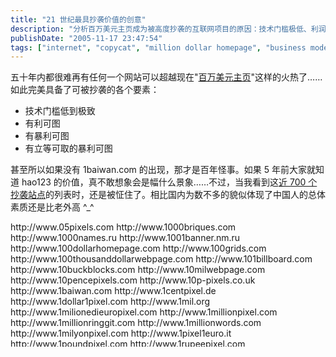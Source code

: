 ```yaml
---
title: "21 世纪最具抄袭价值的创意"
description: "分析百万美元主页成为被高度抄袭的互联网项目的原因：技术门槛极低、利润丰厚且能立即获取。比较了全球近 700 个模仿站点的现象，反思创意抄袭与互联网创业文化。"
publishDate: "2005-11-17 23:47:54"
tags: ["internet", "copycat", "million dollar homepage", "business model", "entrepreneurship", "tech"]
---
```


五十年内都很难再有任何一个网站可以超越现在"[百万美元主页](https://www.milliondollarhomepage.com/)"这样的火热了……如此完美具备了可被抄袭的各个要素：

- 技术门槛低到极致
- 有利可图
- 有暴利可图
- 有立等可取的暴利可图

甚至所以如果没有 1baiwan.com 的出现，那才是百年怪事。如果 5 年前大家就知道 hao123 的价值，真不敢想象会是幅什么景象……不过，当我看到这[近 700 个抄袭站点](https://www.pixelsitelinks.com/other-pixel-sites-links.html)的列表时，还是被怔住了。相比国内为数不多的貌似体现了中国人的总体素质还是比老外高 ^_^

<div style="height: 200px; overflow: auto;">
http://www.05pixels.com
http://www.1000briques.com
http://www.1000names.ru
http://www.1001banner.nm.ru
http://www.100dollarhomepage.com
http://www.100grids.com
http://www.100thousanddollarwebpage.com
http://www.101billboard.com
http://www.10buckblocks.com
http://www.10milwebpage.com
http://www.10pencepixels.com
http://www.10p-pixels.co.uk
http://www.1baiwan.com
http://www.1centpixel.de
http://www.1dollar1pixel.com
http://www.1mil.org
http://www.1milionedieuropixel.com
http://www.1millionpixel.com
http://www.1millionringgit.com
http://www.1millionwords.com
http://www.1milyonpixel.com
http://www.1pixel1euro.it
http://www.1poundpixel.com
http://www.1rupeepixel.com
http://www.1stboxes.co.uk
http://www.20centpixels.com
http://www.250000.org
http://www.2point3million.com
http://www.3xarchive.com
http://www.400kgiveaway
http://www.5050pixel.com
http://www.50centadvertising.com
http://www.50centix.com/index.asp?lang=eng
http://www.50centpixelads.com
http://www.50centpixels.com
http://www.50x50ads.com
http://www.5centpixels.com
http://www.5pennypixels.com
http://www.5x5pixel.com
http://www.64khomepage.com
http://www.8ball.tridelphia.net
http://www.90centpixels.com
http://www.958.com
http://www.abg-info.de/dd/million-euro
http://www.abizillion.com
http://www.ad1945.com
http://www.adalot.com
http://www.addyourpix.com
http://www.adgraffiti.com
http://www.adinabox.com
http://www.adoptapixel.com
http://www.ads.ontimemailingservices.com
http://www.adslands.com
http://www.adsmuseum.com
http://www.adsonmydad.com
http://www.adspace-for-sale.com
http://www.adsquares.co.uk
http://www.adverboard.com
http://www.advertisemypixels.com
http://www.advertiseonthemoon.com
http://www.advertisinghomepage.com
http://www.allinthepixelmall.com
http://www.alltravelpixels.com
http://www.amazingballoon.com
http://www.amilliondollarhomepage.com
http://www.amillionpennies.com
http://www.amillionquid.com
http://www.anothermillionpixels.com
http://www.apubmarca.com
http://www.asthewebwas.com
http://www.auctionpixels.co.uk
http://www.ayomicro.com
http://www.bajilliondollarhomepage.com
http://www.bajillionpixels.com
http://www.bannerpixels.com
http://www.banniereppub.info
http://www.barapixels.com
http://www.best-pixel-ads.com
http://www.bestpixels.ru
http://www.bettermilliondollarhomepage.com
http://www.betterpixels.net
http://www.bid4pixels.com
http://www.big10pixels.com
http://www.bigtimepixel.com
http://www.billboard-box.com
http://www.billboardpixels.com
http://www.billbord.boo.pl
http://www.billiondollarbillboard.com
http://www.billiondollarbuzz.com
http://www.billiondollardevil.com
http://www.billiondollargrid.com
http://www.billion-dollar-homepage.com
http://www.billionpoundshomepage.co.uk
http://www.blackpixels.com
http://www.blocdepub.com
http://www.blowupmyride.com
http://www.boomerads.com
http://www.bradfallon.com
http://www.buckapixel.com
http://www.bushnomore.com
http://www.buttonpage.com
http://www.buyapixel.co.uk
http://www.buy-a-pixel.com/home.php
http://www.buybrianabeer.com
http://www.buymeahouse.com
http://www.buymepies.com
http://www.buypixelads.com
http://www.buysomepixels.com
http://www.buythedot.com
http://www.buythesepixels.com
http://www.canadianmillioncharitypixels.com
http://www.canadianmilliondollarpage.ca
http://www.canadianpixel.com
http://www.canadianpixelpage.ca
http://www.casinoads.sytes.net
http://www.casinopixels.co.uk
http://www.chamelead.com
http://www.cheap-pixel.com
http://www.cheappixels.co.uk
http://www.choicedirectory.co.uk
http://www.christmasgifts.net
http://www.christmaspixelpage.com
http://www.cityofpixels.com
http://www.clickandyourthere.com/categoryindex.htm
http://www.colossalcash.com
http://www.colour-australia.com
http://www.commercialtown.com
http://www.compraunpais.com
http://www.confessionwall.com
http://www.coolmillionpixels.com
http://www.crazyfrogverts.com
http://www.cubicads.com
http://www.darlingiloveyou.com
http://www.dimegrid.com
http://www.dimeperpixel.com
http://www.dimesforcah.org
http://www.dimespace.com
http://www.divingpixels.com
http://www.dollargrid.com
http://www.dollarpix.com
http://www.dollarpixel.com
http://www.dollarsquares.com
http://www.draacosystems.co.uk/buy%20pixels.htm
http://www.dxpixelads.com
http://www.earthpixel.com
http://www.ebaypixelpage.com
http://www.ebaypixels.com
http://www.eenmiljoeneuro.be
http://www.eenmiljoeneuro.nl
http://www.eenmiljoeneurohomepage.nl
http://www.eenmiljoenpixels.be
http://www.einemillioncent.de
http://www.elitehomepages.com
http://www.eurodollarspot.com
http://www.fabiomarza.it/5cents.htm
http://www.famesucks.be
http://www.ferrarialacam.com
http://www.firstmilliondollarhomepage.com
http://www.fivecentpix.com
http://www.fivehundredthousanddollarhomepage.com
http://www.forestplanet.org
http://www.freemillionquarterhomepage.com
http://www.freepixelads.net
http://www.freepixeladvertising.com
http://www.freethepixels.com
http://www.freexel.com
http://www.fundourhouse.com
http://www.gardengraffiti.com
http://www.gesponline.com
http://www.goldblox.com
http://www.googke.ru
http://www.grandpamilliondollarhomepage.com
http://www.gridfiti.com
http://www.gridverts.co.uk
http://www.halfabuckpixels.com
http://www.halfdollarpixels.com
http://www.halfmilliondollarpicture.com
http://www.halfmillionpennyhomepage.com
http://www.halfmillionpixels.com
http://www.headpix.com
http://www.helphimgetthemillion.com
http://www.helpingpixel.com
http://www.helpjenni.com
http://www.hetinternetmonument.nl
http://www.homepageoftheyear.com
http://www.hotpixelads.com
http://www.house-of-business-success.com
http://www.hundredgrandhomepage.com
http://www.hundredthousanddollarhomepage.com
http://www.hyipingrid.com
http://www.ichiokuenpage.jp
http://www.ichiokunoyume.com
http://www.icibank.com/fr/lagrille.htm
http://www.indiapixelpage.com
http://www.internetforstudents.net/pixelads/index.htm
http://www.internetsquares.com
http://www.i-pixels.com
http://www.iwantacoolmillion.com
http://www.iwantmilliondollars.com
http://www.iworldmap.com
http://www.jesusclicks.com
http://www.jpeadvertising.com/pixels/index.html
http://www.karizmahiphop.info
http://www.kbltp.com
http://www.kieseenblok.nl
http://www.kup-pixel.com
http://www.lagrilleauxeuro.com
http://www.lawebdelmediomillon.com
http://www.lawebdelmillon.com
http://www.laws-of-attraction.com
http://www.letspixel.com
http://www.like5.com
http://www.lottopixels.com
http://www.magicpixels.org.ru
http://www.marilyncarolyn.com/millio...squarepage.htm
http://www.mattsmillionpixels.com
http://www.meetica.com
http://www.megaeurohomepage.com
http://www.megapixelpage.com
http://www.megapixelpages.com
http://www.megapixelprize.com
http://www.megapixelweb.com
http://www.metromillion.com
http://www.milijunkunawebstranica.com
http://www.milionzlotych.pl
http://www.miljoenpixels.nl
http://www.miljons.lv
http://www.miljoonandollarinkotisivu.com
http://www.millionblinkenlights.com
http://www.millionbuckdonation.com
http://www.millionbuckshomepage.co.uk
http://www.millionbuxhomepage.com
http://www.million-cent-homepage.com
http://www.milliondhp-udmurtia.narod.ru
http://www.milliondollar.com.tw
http://www.milliondollar.ru
http://www.milliondollaradsite.com
http://www.milliondollaradverts.com
http://www.milliondollaraffiliateprograms.com
http://www.milliondollarbabys.com
http://www.milliondollarbandspage.com
http://www.milliondollarboard.com
http://www.milliondollarcasinogames.com
http://www.milliondollarcity.de
http://www.milliondollardonation.org
http://www.milliondollardungeon.com
http://www.milliondollarfortune.com
http://www.milliondollarfreesmspage.com
http://www.milliondollarfridge.com
http://www.milliondollarfriends.com
http://www.milliondollarfriendship.com
http://www.milliondollargambling.com
http://www.milliondollargrid.com
http://www.milliondollarhelppage.com
http://www.milliondollarhero.com
http://www.milliondollarhomemortgage.com
http://www.milliondollarhomepage.8m.com
http://www.milliondollarhomepage.co.il
http://www.milliondollarhomepage.com.au
http://www.milliondollarhomepage.md
http://www.milliondollarhomepage.net.ua
http://www.milliondollarhomepage.ru
http://www.milliondollarhomepage-online.com
http://www.milliondollarhomepages.ru
http://www.milliondollarhomepageseo.com
http://www.milliondollarhomepage-ua.com
http://www.milliondollarhomespage.com
http://www.milliondollarhotpage.com
http://www.milliondollarimage.com
http://www.milliondollarincomes.com
http://www.milliondollarmegapixel.com
http://www.milliondollarmosaic.com
http://www.milliondollarmovinghomepage.com
http://www.milliondollarphotopage.com
http://www.milliondollarpicture.com
http://www.milliondollarpixelpage.com
http://www.milliondollarpixelz.com
http://www.milliondollarpokiespage.com
http://www.milliondollarratrace.narod.ru
http://www.milliondollarrssfeed.com
http://www.milliondollarspixel.com
http://www.milliondollarspots.com
http://www.milliondollarstate.com
http://www.milliondollarswall.com
http://www.milliondollarsweethearts.com
http://www.milliondollartattoo.com
http://www.milliondollarwebcity.com
http://www.milliondollarwebpage.com
http://www.milliondollarwebsite.com.au
http://www.milliondollarwindows.com
http://www.milliondollarwomenshomepage.com
http://www.milliondollarworldpage.com
http://www.million-euro.com
http://www.millioneuro.ru
http://www.millioneurodots.com
http://www.millioneurohomepage.co.uk
http://www.millioneurohomepages.com
http://www.millioneuropage.com
http://www.millioneuropage.de
http://www.millioneuropixelpage.it
http://www.millioneurosite.de
http://www.millionforme.com
http://www.milliongrivenhomepage.com
http://www.millionhalfdollarpage.com
http://www.millionmemorypixels.com
http://www.millionminiads.com
http://www.millionmovingpixels.com
http://www.millionnickelwebpage.com
http://www.millionpages.ru
http://www.millionpenny.com
http://www.millionpennyhomepage.com
http://www.millionpennywebpage.com
http://www.millionpixel.biz
http://www.millionpixel.co.uk
http://www.millionpixelbooty.com
http://www.millionpixelgamble.com
http://www.millionpixelhomepage.com
http://www.millionpixelmusic.com
http://www.millionpixelpage.com
http://www.millionpixelpoker.com
http://www.millionpixels.co.uk
http://www.millionpixels.co.za
http://www.millionpixelsforlove.com
http://www.millionpixelsite.com
http://www.millionpoundfishingpage.com
http://www.millionpoundshomepage.com
http://www.millionquarterbillboard.com
http://www.millionquarterweb.com
http://www.millionquarterwebpage.com
http://www.millionquidhomepage.co.uk
http://www.millionreaishomepage.com
http://www.millionringgithomepage.com
http://www.millionrub.ru
http://www.millionrublehomepage.com
http://www.millionrubley.ru
http://www.millionrupeehomepage.com
http://www.millionrupeeshomepage.com
http://www.millionrybl.narod.ru
http://www.millions.atspace.com
http://www.millionshekel.com
http://www.millionshekelsite.co.il
http://www.millionukpixels.co.uk
http://www.millionusdollarhomepage.com
http://www.millionyuanhomepage.com
http://www.minimillions.org.uk
http://www.mizzoupixels.com
http://www.moneypantsdreampage.com
http://www.moneytotem.com
http://www.monopolypixels.com
http://www.mostexpensivepixels.com
http://www.multimillionhomepage.com
http://www.mymilliondollarweb.com
http://www.mypixel2005.narod.ru
http://www.mypixelnation.com
http://www.mypixelpro.com
http://www.myspacepixel.com/en
http://www.nameonthewall.com
http://www.newmilliondollarhomepage.com
http://www.newyorkpixel.com
http://www.nipixels.com
http://www.nocostpixels.com
http://www.notjustanotherpixelwebsite.com
http://www.oakforde.com
http://www.offreznouslolympia.com
http://www.ohgizmo.com/the-100000-banner
http://www.onebilliondollarhomepage.com
http://www.onebuckpixels.com
http://www.onedollarperpixel.com
http://www.onedollarwebpage.com
http://www.onegigaeurohomepage.com
http://www.onehundredbilliondollarhomepage.com
http://www.onemillion.ms
http://www.onemillioncents.com
http://www.onemillioncrickets.com
http://www.onemilliondimes.com
http://www.onemilliondollarpage.com
http://www.onemillionpixel.de
http://www.onemillionpixels.com
http://www.onemillionpixelspage.com
http://www.onepennypixels.com
http://www.onepixelad.info
http://www.opengrandspace.com
http://www.opportunity1million.com
http://www.oppresswomen.com/million/million.php
http://www.originalmilliondollarhomepage.com
http://www.ourmillion.com
http://www.pagemillioneuro.com
http://www.paginadaunmilionedidollari.com
http://www.paginadaunmilionedieuro.com
http://www.paintyourpixel.com
http://www.paypalpixels.com
http://www.payperpixel.net
http://www.pcmedicschool.com
http://www.pennyapixel.co.uk
http://www.pennymovingpixels.com
http://www.pennypixel.co.uk
http://www.pennypixelads.com
http://www.pennypixels.com
http://www.petpixelhomepage.com
http://www.petpixelhomepage.com
http://www.pick-a-pixel.com
http://www.pickapxl.com
http://www.pick-pixel.com
http://www.pickpixels.com
http://www.pickyourpixel.com
http://www.pickyourpixels.com
http://www.picoposter.com
http://www.piratepixels.com
http://www.pixaloo.com
http://www.pixel4rent.com
http://www.pixeladcity.com
http://www.pixelads4apenny.com
http://www.pixeladsapenny.com
http://www.pixeladsmedia.com
http://www.pixeladsonline.com
http://www.pixeladvertising.info
http://www.pixelbargain.com
http://www.pixelbattlecry.bravehost.com
http://www.pixelbay.org
http://www.pixelbillboard.com
http://www.pixelcatalog.com
http://www.pixelchamp.com
http://www.pixelcityitaly.com
http://www.pixelcoffeehouse.com
http://www.pixelcommercials.com
http://www.pixeldir.com
http://www.pixeldumping.com
http://www.pixelearthpage.com
http://www.pixelfame.co.uk
http://www.pixelflasher.com
http://www.pixelfootprint.com
http://www.pixelforadollar.com
http://www.pixelget.com
http://www.pixelgreen.com
http://www.pixelhispano.com
http://www.pixeliser.com
http://www.pixeliz-it.com
http://www.pixeljackpot.com
http://www.pixelkeyboard.com
http://www.pixellottery.com
http://www.pixel-market.com
http://www.pixelmarket.com.es
http://www.pixelmarket.ru
http://www.pixelmars.com
http://www.pixelmerkel.de
http://www.pixelmillion.com
http://www.pixelminute.com
http://www.pixelmyass.com
http://www.pixelogos.com
http://www.pixelopoly.com
http://www.pixelpagina.nl
http://www.pixelpaginalimburg.nl
http://www.pixel-paradies.com
http://www.pixel-paradise.com
http://www.pixelpatchwork.com
http://www.pixelpayouts.com
http://www.pixel-pets.com
http://www.pixel-planet.us
http://www.pixelprofits.com
http://www.pixelrainbows.co.uk
http://www.pixels-galore.com
http://www.pixels.darklizard.org
http://www.pixels2trade.com
http://www.pixels4college.com
http://www.pixels4relief.com
http://www.pixelsadvertising.com
http://www.pixelsanyone.com
http://www.pixelsbuythedozen.com
http://www.pixelsdirectory.com
http://www.pixelsdoors.com
http://www.pixelseo.com
http://www.pixelsformyspace.com
http://www.pixelsforpoverty.com
http://www.pixelsforprizes.com
http://www.pixelsforxanga.com
http://www.pixelsinthesky.com
http://www.pixelsite.nl
http://www.pixelsitelinks.com
http://www.pixelskaufen.com
http://www.pixelstohelp.us
http://www.pixelsupermarket.com
http://www.pixeltisement.com
http://www.pixeltycoon.com
http://www.pixelverts.com
http://www.pixelwand.ch
http://www.pixie-pixels.com
http://www.pixmap.com.ua
http://www.placepixelads.com
http://www.pochtidarom.nm.ru
http://www.poundapixelhomepage.com
http://www.powerofpixels.com
http://www.profitpixel.com
http://www.projectmillion.com
http://www.projectpixels.com
http://www.promopixels.net
http://www.promotescientificresearch.com
http://www.propertyblocks.com
http://www.ptrbonanza.info
http://www.publicityhomepage.com
http://www.pumpupthedots.com
http://www.purchaseapixel.com
http://www.purchasepixel.biz
http://www.putyourlogoontheweb.com
http://www.qsp.ru
http://www.quartermilliondollarhomepage.com
http://www.radiopixels.com
http://www.raisingfaithhomepage.com
http://www.reklamaonline.ru
http://www.rentadvertisingspace.com
http://www.rentapatch.com
http://www.rentapixel.it
http://www.rentmypixel.com
http://www.resellmilliondollarscript.com
http://www.richbutpoor.com
http://www.roadtoamillion.com
http://www.rublzapixel.ru
http://www.runetmap.ru
http://www.ruspages.ru
http://www.sayblock.com
http://www.schoolloanssuck.com
http://www.second-milliondollarhomepage.com
http://www.shamelesslyplugged.com
http://www.shenuniversal.com/en/main.jsp
http://www.simpleadvert.com
http://www.sixtycentshomepage.com
http://www.spinteen.com
http://www.sponsormybmw.com
http://www.sponsormyhouse.com
http://www.sportsmilliondollarhomepage.com
http://www.spothalloffame.com
http://www.squareeyes.ws
http://www.squares.ws
http://www.start.com.my/blog/test1mad.htm
http://www.startpixel.nl
http://www.superpixelads.com
http://www.swisspixels.ch
http://www.tartan-pixels.co.uk
http://www.templatepixels.com
http://www.tenmilliondollar.com
http://www.tenmilliondollarworld.com
http://www.tenpapixel.co.uk
http://www.tenpixelmarketing.com
http://www.terzaghi.it/unmilionedipixel
http://www.thaipixel.com
http://www.the100millionyenhomepage.com
http://www.the1milliondollarhomepage.com
http://www.the1millionpoundhomepage.com
http://www.the2milliondollarhomepage.com
http://www.theadgrid.com
http://www.theauctionhomepage.com
http://www.thebeerhomepage.com
http://www.thefacebookpixels.com
http://www.thehiphopmatrix.com
http://www.thelambohomepage.com
http://www.themilliondollarcircle.com
http://www.themilliondollarsite.com
http://www.themilliondollarweb.com
http://www.themillioneuro.com
http://www.themillioneuro.com
http://www.themillioneurohomepage.org
http://www.themillionpesohomepage.com
http://www.themillionpixelpage.net
http://www.themillionpixelrace.com
http://www.themillionpixels.com
http://www.themillionpixelwebpage.com
http://www.themillionpoundwebpage.com
http://www.themillionquarterhomepage.com
http://www.themostexpensivebanners.com
http://www.the-most-expensive-website.com
http://www.themostvaluablespot.com
http://www.thenethobo.com
http://www.theonemillionpixelpage.com
http://www.thepeoplesvehicle.com
http://www.thepixeladvertiser.com
http://www.thepixeldir.com
http://www.thepixelparty.com
http://www.thepixelpicture.com
http://www.thepixelpound.com
http://www.thepixelwars.de
http://www.thepixelworld.com
http://www.therealmilliondollarhomepage.com
http://www.thesixmilliondollarcube.com
http://www.thetrafikjam.com
http://www.theworldspixels.com
http://www.toppixel.com
http://www.tracehistory.com
http://www.twentythousanddollarhomepage.com
http://www.twobitsperpixel.com
http://www.unicapaginamillonaria.com
http://www.universeofpixels.com/main.html
http://www.universityspaces.com
http://www.unpixel.it
http://www.usmilliondollarwebpage.com
http://www.vexier.com
http://www.vse-zdes.narod.ru
http://www.wallflyers.com
http://www.webdelmillon.com
http://www.webhostpixels.com
http://www.webpixelsdirect.com
http://www.wedding-pixels.com
http://www.whosupports.com
http://www.win100dollar.com
http://www.winplayingpoker.com
http://www.wondertracker.com/for/2dowell/pixels
http://www.world-adverts.com
http://www.worldslargestadpage.com
http://www.worldsmostexpensivehomepage.com
http://www.worldwidepixelads.com
http://www.xn--mg-via.com
http://www.yellowgrid.com
http://www.yodc.com
http://www.youare1inamillion.com
http://www.youareheroes.com
http://www.yourmilliondollarhomepage.com
http://www.yourpixels.ru
http://www.zeam.co.uk
http://www.zeam.co.uk/games
http://www.zerodebthomepage.com
http://www.zerodollarhomepage.com
http://www.zogul.com
http://www.zycu.com
http://david.kala.free.fr/lagrilleauxeuro
http://millions.atspace.com
http://pixamarket.50webs.com
http://pixelads.worldvillage.com
http://pixels.netwerkers.info
http://redbytesquares.50webs.com
http://theworld.apixelatatime.com
</div>
